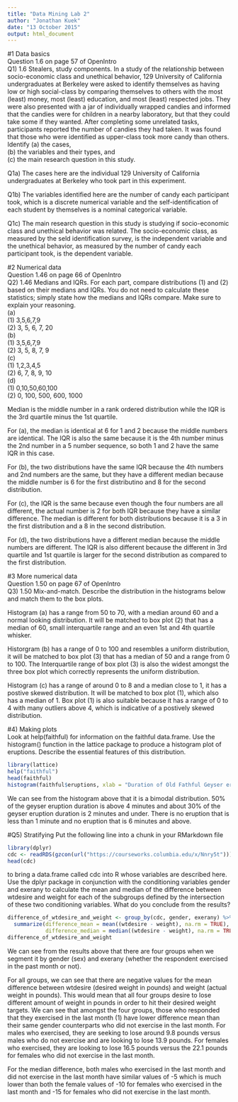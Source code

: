 ```yaml
---
title: "Data Mining Lab 2"
author: "Jonathan Kuek"
date: "13 October 2015"
output: html_document
---
```


#1 Data basics  
Question 1.6 on page 57 of OpenIntro  
Q1) 1.6 Stealers, study components. In a study of the relationship between socio-economic class and unethical behavior, 129 University of California undergraduates at Berkeley were asked to identify themselves as having low or high social-class by comparing themselves to others with the most (least) money, most (least) education, and most (least) respected jobs. They were also presented with a jar of individually wrapped candies and informed that the candies were for children in a nearby laboratory, but that they could take some if they wanted. After completing some unrelated tasks, participants reported the number of candies they had taken. It was found that those who were identified as upper-class took more candy than others.   
Identify 
(a) the cases,  
(b) the variables and their types, and  
(c) the main research question in this study.  

Q1a) The cases here are the individual 129 University of California undergraduates at Berkeley who took part in this experiment.  

Q1b) The variables identified here are the number of candy each participant took, which is a discrete numerical variable and the self-identification of each student by themselves is a nominal categorical variable.

Q1c) The main research question in this study is studying if socio-economic class and unethical behavior was related. The socio-economic class, as measured by the seld identification survey, is the independent variable and the unethical behavior, as measured by the number of candy each participant took, is the dependent variable.

#2 Numerical data  
Question 1.46 on page 66 of OpenIntro  
Q2) 1.46 Medians and IQRs. For each part, compare distributions (1) and (2) based on their medians and IQRs. You do not need to calculate these statistics; simply state how the medians and IQRs compare. Make sure to explain your reasoning.  
(a)  
(1) 3,5,6,7,9  
(2) 3, 5, 6, 7, 20  
(b)  
(1) 3,5,6,7,9  
(2) 3, 5, 8, 7, 9  
(c)  
(1) 1,2,3,4,5  
(2) 6, 7, 8, 9, 10  
(d)  
(1) 0,10,50,60,100  
(2) 0, 100, 500, 600, 1000   

Median is the middle number in a rank ordered distribution while the IQR is the 3rd quartile minus the 1st quartile.  

For (a), the median is identical at 6 for 1 and 2 because the middle numbers are identical. The IQR is also the same because it is the 4th number minus the 2nd number in a 5 number sequence, so both 1 and 2 have the same IQR in this case.  

For (b), the two distributions have the same IQR because the 4th numbers and 2nd numbers are the same, but they have a different median because the middle number is 6 for the first distributino and 8 for the second distribution.  

For (c), the IQR is the same because even though the four numbers are all different, the actual number is 2 for both IQR because they have a similar difference. The median is different for both distributions because it is a 3 in the first distribution and a 8 in the second distribution.  

For (d), the two distributions have a different median because the middle numbers are different. The IQR is also different because the different in 3rd quartile and 1st quartile is larger for the second distribution as compared to the first distribution.  

#3 More numerical data  
Question 1.50 on page 67 of OpenIntro  
Q3) 1.50 Mix-and-match. Describe the distribution in the histograms below and match them to the box plots. 

Histogram (a) has a range from 50 to 70, with a median around 60 and a normal looking distribution. It will be matched to box plot (2) that has a median of 60, small interquartile range and an even 1st and 4th quartile whisker.  

Historgram (b) has a range of 0 to 100 and resembles a uniform distribution, it will be matched to box plot (3) that has a median of 50 and a range from 0 to 100. The Interquartile range of box plot (3) is also the widest amongst the three box plot which correctly represents the uniform distribution.  

Histogram (c) has a range of around 0 to 8 and a median close to 1, it has a postive skewed distribution. It will be matched to box plot (1), which also has a median of 1. Box plot (1) is also suitable because it has a range of 0 to 4 with many outliers above 4, which is indicative of a postively skewed distribution.

#4) Making plots  
Look at help(faithful) for information on the faithful data.frame. Use the histogram() function in the lattice package to produce a histogram plot of eruptions. Describe the essential features of this distribution.  

```r
library(lattice)
help("faithful")
head(faithful)
histogram(faithful$eruptions, xlab = "Duration of Old Fathful Geyser eruptions (mins)")
```

We can see from the histogram above that it is a bimodal distribution. 50% of the geyser eruption duration is above 4 minutes and about 30% of the geyser eruption duration is 2 minutes and under. There is no eruption that is less than 1 minute and no eruption that is 6 minutes and above.


#Q5) Stratifying
Put the following line into a chunk in your RMarkdown file  
```r
library(dplyr)
cdc <- readRDS(gzcon(url("https://courseworks.columbia.edu/x/Nnry5t")))  
head(cdc)
```
to bring a data.frame called cdc into R whose variables are described here. Use the dplyr package in conjunction with the conditioning variables gender and exerany to calculate the mean and median of the difference between wtdesire and weight for each of the subgroups defined by the intersection of these two conditioning variables. What do you conclude from the results?  

```r
difference_of_wtdesire_and_weight <- group_by(cdc, gender, exerany) %>%
  summarize(difference_mean = mean((wtdesire - weight), na.rm = TRUE),
            difference_median = median((wtdesire - weight), na.rm = TRUE))
difference_of_wtdesire_and_weight
```

We can see from the results above that there are four groups when we segment it by gender (sex) and exerany (whether the respondent exercised in the past month or not).

For all groups, we can see that there are negative values for the mean difference between wtdesire (desired weight in pounds) and weight (actual weight in pounds). This would mean that all four groups desire to lose different amount of weight in pounds in order to hit their desired weight targets. We can see that amongst the four groups, those who responded that they exercised in the last month (1) have lower difference mean than their same gender counterparts who did not exercise in the last month. For males who exercised, they are seeking to lose around 9.8 pounds versus males who do not exercise and are looking to lose 13.9 pounds. For females who exercised, they are looking to lose 16.5 pounds versus the 22.1 pounds for females who did not exercise in the last month.  

For the median difference, both males who exercised in the last month and did not exercise in the last month have similar values of -5 which is much lower than both the female values of -10 for females who exercised in the last month and -15 for females who did not exercise in the last month.